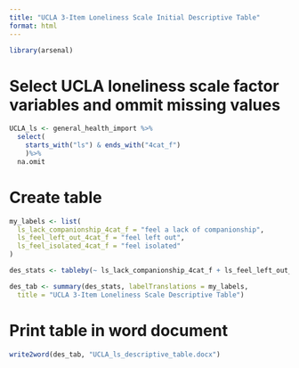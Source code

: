 ```yaml
---
title: "UCLA 3-Item Loneliness Scale Initial Descriptive Table"
format: html
---
```


```r
library(arsenal)
```

# Select UCLA loneliness scale factor variables and ommit missing values

```r
UCLA_ls <- general_health_import %>% 
  select(
    starts_with("ls") & ends_with("4cat_f") 
    )%>% 
  na.omit
```

# Create table

```r
my_labels <- list(
  ls_lack_companionship_4cat_f = "feel a lack of companionship",
  ls_feel_left_out_4cat_f = "feel left out",
  ls_feel_isolated_4cat_f = "feel isolated"
)

des_stats <- tableby(~ ls_lack_companionship_4cat_f + ls_feel_left_out_4cat_f + ls_feel_isolated_4cat_f , data = UCLA_ls)

des_tab <- summary(des_stats, labelTranslations = my_labels,
  title = "UCLA 3-Item Loneliness Scale Descriptive Table")
```

# Print table in word document

```r
write2word(des_tab, "UCLA_ls_descriptive_table.docx")
```

